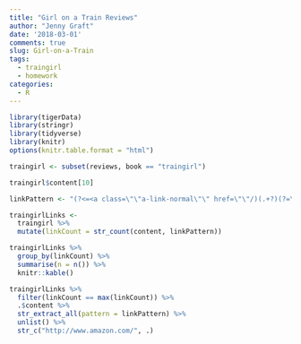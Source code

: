 ```yaml
---
title: "Girl on a Train Reviews"
author: "Jenny Graft"
date: '2018-03-01'
comments: true
slug: Girl-on-a-Train
tags: 
  - traingirl
  - homework
categories:
  - R
---
```


```r
library(tigerData)
library(stringr)
library(tidyverse)
library(knitr)
options(knitr.table.format = "html")
```

```r
traingirl <- subset(reviews, book == "traingirl")

traingirl$content[10]
```

```r
linkPattern <- "(?<=<a class=\"\"a-link-normal\"\" href=\"\"/)(.+?)(?=\"\">)"

traingirlLinks <-
  traingirl %>% 
  mutate(linkCount = str_count(content, linkPattern))

traingirlLinks %>% 
  group_by(linkCount) %>% 
  summarise(n = n()) %>% 
  knitr::kable()
```

```r
traingirlLinks %>% 
  filter(linkCount == max(linkCount)) %>%
  .$content %>%
  str_extract_all(pattern = linkPattern) %>%
  unlist() %>%
  str_c("http://www.amazon.com/", .)
```


